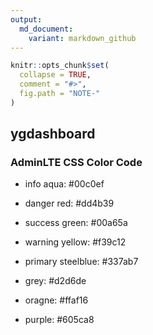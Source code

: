 ```yaml
---
output:
  md_document:
    variant: markdown_github
---
```


<!-- NOTE.md is generated from NOTE.Rmd. -->

```r
knitr::opts_chunk$set(
  collapse = TRUE,
  comment = "#>",
  fig.path = "NOTE-"
)
```


## ygdashboard

### AdminLTE CSS Color Code

+ info aqua: #00c0ef

+ danger red: #dd4b39

+ success green: #00a65a

+ warning yellow: #f39c12

+ primary steelblue: #337ab7

+ grey: #d2d6de

+ oragne: #ffaf16

+ purple: #605ca8




